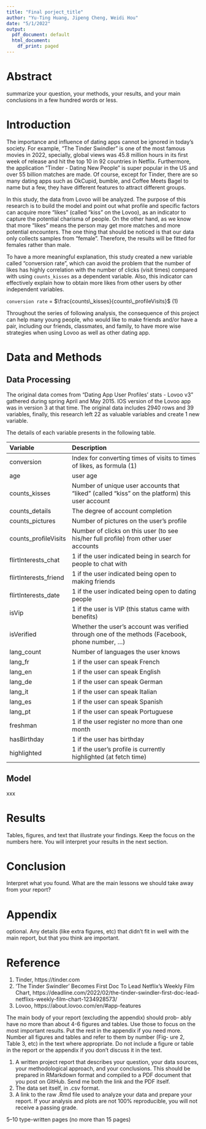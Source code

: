 ```yaml
---
title: "Final porject_title"
author: "Yu-Ting Huang, Jipeng Cheng, Weidi Hou"
date: "5/1/2022"
output:
  pdf_document: default
  html_document:
    df_print: paged
---
```


# Abstract
summarize your question, your methods, your results, and your main conclusions in a few hundred words or less.

# Introduction
The importance and influence of dating apps cannot be ignored in today’s society. For example, “The Tinder Swindler” is one of the most famous movies in 2022, specially, global views was 45.8 million hours in its first week of release and hit the top 10 in 92 countries in Netflix. Furthermore, the application “Tinder - Dating New People” is super popular in the US and over 55 billion matches are made. Of course, except for Tinder, there are so many dating apps such as OkCupid, bumble, and Coffee Meets Bagel to name but a few, they have different features to attract different groups.

In this study, the data from Lovoo will be analyzed. The purpose of this research is to build the model and point out what profile and specific factors can acquire more “likes” (called “kiss” on the Lovoo), as an indicator to capture the potential charisma of people. On the other hand, as we know that more “likes” means the person may get more matches and more potential encounters. The one thing that should be noticed is that our data only collects samples from “female”. Therefore, the results will be fitted for females rather than male.

To have a more meaningful explanation, this study created a new variable called “conversion rate”, which can avoid the problem that the number of likes has highly correlation with the number of clicks (visit times) compared with using `counts_kisses` as a dependent variable. Also, this indicator can effectively explain how to obtain more likes from other users by other independent variables.

\centering
`conversion rate` = $\frac{counts\_kisses}{counts\_profileVisits}$ (1)

\flushleft
Throughout the series of following analysis, the consequence of this project can help many young people, who would like to make friends and/or have a pair,  including our friends, classmates, and family, to have more wise strategies when using Lovoo as well as other dating app.

\newpage

# Data and Methods

## Data Processing
The original data comes from "Dating App User Profiles' stats - Lovoo v3" gathered during spring April and May 2015.  IOS version of the Lovoo app was in version 3 at that time. The original data includes 2940 rows and 39 variables, finally, this research left 22 as valuable variables and create 1 new variable. 

The details of each variable presents in the following table.

|Variable   |Description|
|:---   |:----------|
|conversion |Index for converting times of visits to times of likes, as formula (1)|
|age   |user age|
|counts_kisses   |Number of unique user accounts that "liked" (called "kiss" on the platform) this user account|
|counts_details   |The degree of account completion|
|counts_pictures   |Number of pictures on the user's profile|
|counts_profileVisits  |Number of clicks on this user (to see his/her full profile) from other user accounts|
|flirtInterests_chat   |1 if the user indicated being in search for people to chat with|
|flirtInterests_friend   |1 if the user indicated being open to making friends|
|flirtInterests_date  |1 if the user indicated being open to dating people|
|isVip   |1 if the user is VIP (this status came with benefits)|
|isVerified  |Whether the user's account was verified through one of the methods (Facebook, phone number, ...)|
|lang_count   |Number of languages the user knows|
|lang_fr   |1 if the user can speak French|
|lang_en  |1 if the user can speak English|
|lang_de   |1 if the user can speak German|
|lang_it   |1 if the user can speak Italian|
|lang_es   |1 if the user can speak Spanish|
|lang_pt   |1 if the user can speak Portuguese|
|freshman   |1 if the user register no more than one month|
|hasBirthday  |1 if the user has birthday|
|highlighted   |1 if the user's profile is currently highlighted (at fetch time)|

## Model
xxx

# Results
Tables, figures, and text that illustrate your findings. Keep the focus on the numbers here. You will interpret your results in the next section.

# Conclusion
Interpret what you found. What are the main lessons we should take away from your report?

# Appendix
optional. Any details (like extra figures, etc) that didn’t fit in well with the main report, but that you think are important.

# Reference
1. Tinder, https://tinder.com
2. ‘The Tinder Swindler’ Becomes First Doc To Lead Netflix’s Weekly Film Chart, https://deadline.com/2022/02/the-tinder-swindler-first-doc-lead-netflixs-weekly-film-chart-1234928573/
3. Lovoo, https://about.lovoo.com/en/#app-features



The main body of your report (excluding the appendix) should prob- ably have no more than about 4-6 figures and tables. Use those to focus on the most important results. Put the rest in the appendix if you need more. Number all figures and tables and refer to them by number (Fig- ure 2, Table 3, etc) in the text where appropriate. Do not include a figure or table in the report or the appendix if you don’t discuss it in the text.

1. A written project report that describes your question, your data sources, your methodological approach, and your conclusions. This should be prepared in RMarkdown format and compiled to a PDF document that you post on GitHub. Send me both the link and the PDF itself.
2. The data set itself, in .csv format.
3. A link to the raw .Rmd file used to analyze your data and prepare your report. If your analysis and plots are not 100% reproducible, you will not receive a passing grade.

5–10 type-written pages (no more than 15 pages)

